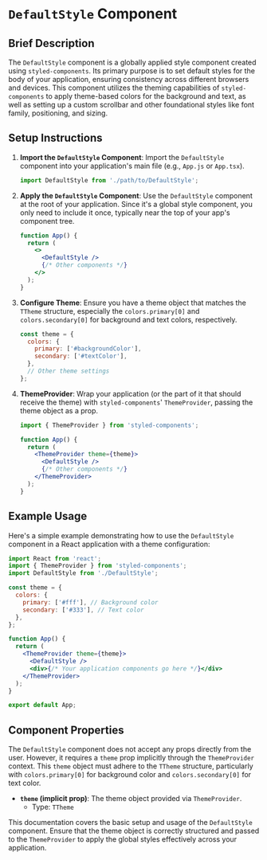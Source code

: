 # `DefaultStyle` Component

## Brief Description

The `DefaultStyle` component is a globally applied style component created using `styled-components`. Its primary purpose is to set default styles for the body of your application, ensuring consistency across different browsers and devices. This component utilizes the theming capabilities of `styled-components` to apply theme-based colors for the background and text, as well as setting up a custom scrollbar and other foundational styles like font family, positioning, and sizing.

## Setup Instructions

1. **Import the `DefaultStyle` Component**: Import the `DefaultStyle` component into your application's main file (e.g., `App.js` or `App.tsx`).

   ```jsx
   import DefaultStyle from './path/to/DefaultStyle';
   ```

2. **Apply the `DefaultStyle` Component**: Use the `DefaultStyle` component at the root of your application. Since it's a global style component, you only need to include it once, typically near the top of your app's component tree.

   ```jsx
   function App() {
     return (
       <>
         <DefaultStyle />
         {/* Other components */}
       </>
     );
   }
   ```

3. **Configure Theme**: Ensure you have a theme object that matches the `TTheme` structure, especially the `colors.primary[0]` and `colors.secondary[0]` for background and text colors, respectively.

   ```jsx
   const theme = {
     colors: {
       primary: ['#backgroundColor'],
       secondary: ['#textColor'],
     },
     // Other theme settings
   };
   ```

4. **ThemeProvider**: Wrap your application (or the part of it that should receive the theme) with `styled-components`' `ThemeProvider`, passing the theme object as a prop.

   ```jsx
   import { ThemeProvider } from 'styled-components';

   function App() {
     return (
       <ThemeProvider theme={theme}>
         <DefaultStyle />
         {/* Other components */}
       </ThemeProvider>
     );
   }
   ```

## Example Usage

Here's a simple example demonstrating how to use the `DefaultStyle` component in a React application with a theme configuration:

```jsx
import React from 'react';
import { ThemeProvider } from 'styled-components';
import DefaultStyle from './DefaultStyle';

const theme = {
  colors: {
    primary: ['#fff'], // Background color
    secondary: ['#333'], // Text color
  },
};

function App() {
  return (
    <ThemeProvider theme={theme}>
      <DefaultStyle />
      <div>{/* Your application components go here */}</div>
    </ThemeProvider>
  );
}

export default App;
```

## Component Properties

The `DefaultStyle` component does not accept any props directly from the user. However, it requires a `theme` prop implicitly through the `ThemeProvider` context. This `theme` object must adhere to the `TTheme` structure, particularly with `colors.primary[0]` for background color and `colors.secondary[0]` for text color.

- **`theme` (implicit prop)**: The theme object provided via `ThemeProvider`.
  - Type: `TTheme`

This documentation covers the basic setup and usage of the `DefaultStyle` component. Ensure that the theme object is correctly structured and passed to the `ThemeProvider` to apply the global styles effectively across your application.

